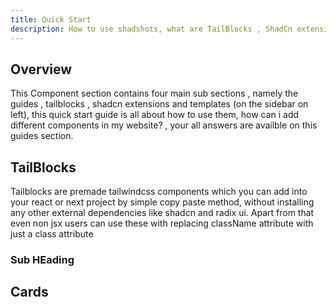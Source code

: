 ```yaml
---
title: Quick Start
description: How to use shadshots, what are TailBlocks , ShadCn extensions , templates.
---
```


## Overview

This Component section contains four main sub sections , namely the guides , tailblocks , shadcn extensions and templates (on the sidebar on left), this quick start 
guide is all about how to use them, how can i add different components in my website? , your all answers are availble on this guides section.


## TailBlocks

Tailblocks are premade tailwindcss components which you can add into your react or next project by simple copy paste method, without installing any other external dependencies like shadcn and radix ui.
Apart from that even non jsx users can use these with replacing className attribute with just a class attribute 

### Sub HEading

## Cards

<Cards>
  <Card title="Learn more about Next.js" href="https://nextjs.org/docs" />
  <Card title="Learn more about Fumadocs" href="https://fumadocs.vercel.app" />
</Cards>
